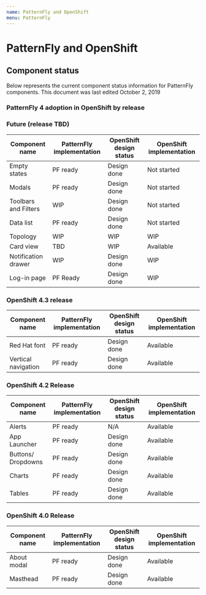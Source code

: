 ```yaml
---
name: PatternFly and OpenShift
menu: PatternFly
---
```


# PatternFly and OpenShift

## Component status

Below represents the current component status information for PatternFly components.
This document was last edited October 2, 2019

### PatternFly 4 adoption in OpenShift by release

### Future (release TBD)

| Component name            | PatternFly implementation  | OpenShift design status     | OpenShift implementation     |
| ------------------------- | ------------------ |------------------ | ---|
| Empty states	|PF ready |	Design done| 	Not started
|Modals|	PF ready |	Design done |	Not started
|Toolbars and Filters	|WIP 	|Design done |	Not started
|Data list |	PF ready 	| Design done |	Not started
| Topology | WIP | WIP | 	WIP
| Card view |  TBD |  WIP | Available
| Notification drawer | WIP | Design done | WIP
| Log-in page | PF Ready | Design done | WIP

### OpenShift 4.3 release
| Component name            | PatternFly implementation  | OpenShift design status     | OpenShift implementation     |
| ------------------------- | ------------------ |------------------ | ---|
|Red Hat font	|PF ready |	Design done |	Available|
|Vertical navigation	|PF ready |	Design done |	Available |

### OpenShift 4.2 Release
| Component name            | PatternFly implementation  | OpenShift design status     | OpenShift implementation     |
| ------------------------- | ------------------ |------------------ | ---|
|Alerts |	PF ready |	N/A	| Available |
| App Launcher	| PF ready | 	Design done 	| Available|
|Buttons/ Dropdowns	|PF ready 	|Design done |	Available |
|Charts |	PF ready |	Design done |	Available|
|Tables	|PF ready |	Design done 	|Available|

### OpenShift 4.0 Release
| Component name            | PatternFly implementation  | OpenShift design status     | OpenShift implementation     |
| ------------------------- | ------------------ |------------------ | ---|
|About modal	 | PF ready 	| Design done |Available |
|Masthead	|PF ready |	Design done 	|Available
